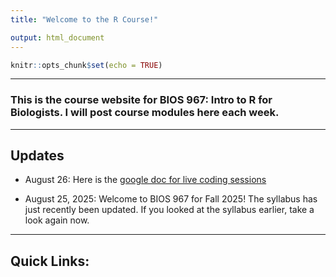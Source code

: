 ```yaml
---
title: "Welcome to the R Course!"

output: html_document
---
```


```r
knitr::opts_chunk$set(echo = TRUE)
```


---

### This is the course website for **BIOS 967: Intro to R for Biologists**. I will post course modules here each week.

---

## Updates
* August 26: Here is the [google doc for live coding sessions](https://docs.google.com/document/d/1AzvXYMHvwYf7ILJXUKGGuc96T_Oh4GYsS8CWcFgbEQ8/edit?tab=t.0)

* August 25, 2025: Welcome to BIOS 967 for Fall 2025! The syllabus has just recently been updated. If you looked at the syllabus earlier, take a look again now. 

---

## Quick Links:

